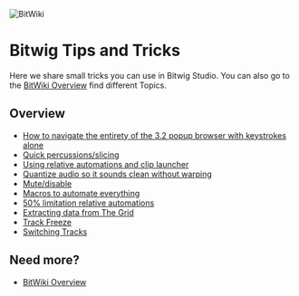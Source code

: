 ![BitWiki](/tipstricks.png)

Bitwig Tips and Tricks
======================

Here we share small tricks you can use in Bitwig Studio. You can also go to the [BitWiki
Overview][1] find different Topics. 

Overview
--------
  * [How to navigate the entirety of the 3.2 popup browser with keystrokes alone](how-to-navigate-the-entirety-of-the-popup-browser-with-keystrokes)
  * [Quick percussions/slicing](quick-percussions-slicing)
  * [Using relative automations and clip launcher](using-relative-automations-and-clip-launcher)
  * [Quantize audio so it sounds clean without warping](quantize-audio-so-it-sounds-clean-without-warping)
  * [Mute/disable](mute-disable)
  * [Macros to automate everything](macros-to-automate-everything)
  * [50% limitation relative automations](50-limitation-relative-automations)
  * [Extracting data from The Grid](extracting-data-from-the-grid)
  * [Track Freeze](track-freeze)
  * [Switching Tracks](switching-tracks)

Need more?
----------

* [BitWiki Overview][1]

[1]: /wiki/
